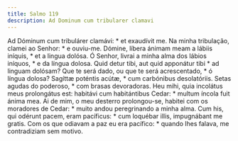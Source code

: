 ```yaml
---
title: Salmo 119
description: Ad Dominum cum tribularer clamavi
---
```


<div class="grid grid-cols-2 gap-5">
  <span class="text-justify">
    Ad Dóminum cum tribulárer clamávi: * et exaudívit me.
  </span>
  <span class="text-justify">
    Na minha tribulação, clamei ao Senhor: * e ouviu-me.
  </span>
  <span class="text-justify">
    Dómine, líbera ánimam meam a lábiis iníquis, * et a lingua dolósa.
  </span>
  <span class="text-justify">
    Ó Senhor, livrai a minha alma dos lábios iníquos, * e da língua dolosa.
  </span>
  <span class="text-justify">
    Quid detur tibi, aut quid apponátur tibi * ad linguam dolósam?
  </span>
  <span class="text-justify">
    Que te será dado, ou que te será acrescentado, * ó língua dolosa?
  </span>
  <span class="text-justify">
    Sagíttæ poténtis acútæ, * cum carbónibus desolatóriis.
  </span>
  <span class="text-justify">
    Setas agudas do poderoso, * com brasas devoradoras.
  </span>
  <span class="text-justify">
    Heu mihi, quia incolátus meus prolongátus est: habitávi cum habitántibus
    Cedar: * multum íncola fuit ánima mea.
  </span>
  <span class="text-justify">
    Ai de mim, o meu desterro prolongou-se, habitei com os moradores de Cedar: *
    muito andou peregrinando a minha alma.
  </span>
  <span class="text-justify">
    Cum his, qui odérunt pacem, eram pacíficus: * cum loquébar illis,
    impugnábant me gratis.
  </span>
  <span class="text-justify">
    Com os que odiavam a paz eu era pacífico: * quando lhes falava, me
    contradiziam sem motivo.
  </span>
</div>
